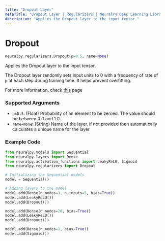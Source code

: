 ```yaml
---
title: "Dropout Layer"
metaTitle: "Dropout Layer | Regularizers | NeuralPy Deep Learning Library"
description: "Applies the Dropout layer to the input tensor."
---
```

# Dropout
```python
neuralpy.regularizers.Dropout(p=0.5, name=None)
```
Applies the Dropout layer to the input tensor.

The Dropout layer randomly sets input units to 0 with a frequency of rate of `p` at each step during training time. It helps prevent overfitting.

For more information, check [this](https://pytorch.org/docs/stable/nn.html#dropout) page

###  Supported Arguments
- `p=0.5`: (Float) Probability of an element to be zeroed. The value should be between 0.0 and 1.0.
- `name=None`: (String) Name of the layer, if not provided then automatically calculates a unique name for the layer

### Example Code
```python
from neuralpy.models import Sequential
from neuralpy.layers import Dense
from neuralpy.activation_functions import LeakyReLU, Sigmoid
from neuralpy.regularizers import Dropout

# Initializing the Sequential models
model = Sequential()

# Adding layers to the model
model.add(Dense(n_nodes=3, n_inputs=5, bias=True))
model.add(LeakyReLU())
model.add(Dropout())

model.add(Dense(n_nodes=20, bias=True))
model.add(LeakyReLU())
model.add(Dropout())

model.add(Dense(n_nodes=1, bias=True))
model.add(Sigmoid())
```
